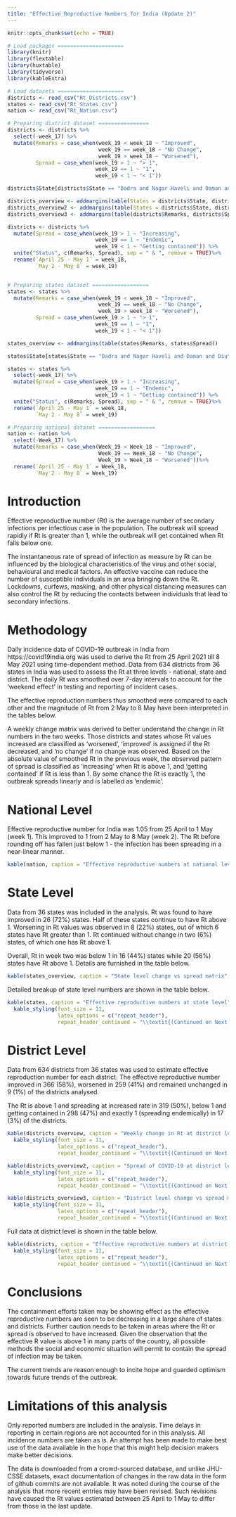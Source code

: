 ```yaml
---
title: "Effective Reproductive Numbers for India (Update 2)"
---
```


```r
knitr::opts_chunk$set(echo = TRUE)
```

```r
# Load packages =====================
library(knitr)
library(flextable)
library(huxtable)
library(tidyverse)
library(kableExtra)

# Load datasets =====================
districts <- read_csv("Rt_Districts.csv")
states <- read_csv("Rt_States.csv")
nation <- read_csv("Rt_Nation.csv")

# Preparing district dataset ================
districts <- districts %>% 
  select(-week_17) %>% 
  mutate(Remarks = case_when(week_19 < week_18 ~ "Improved",
                             week_19 == week_18 ~ "No Change",
                             week_19 > week_18 ~ "Worsened"),
         Spread = case_when(week_19 > 1 ~ "> 1",
                            week_19 == 1 ~ "1",
                            week_19 < 1 ~ "< 1"))

districts$State[districts$State == "Dadra and Nagar Haveli and Daman and Diu"] <- "D&NH & D&D"

districts_overview <- addmargins(table(States = districts$State, districts$Remarks))
districts_overview2 <- addmargins(table(States = districts$State, districts$Spread))
districts_overview3 <- addmargins(table(districts$Remarks, districts$Spread))

districts <- districts %>% 
  mutate(Spread = case_when(week_19 > 1 ~ "Increasing",
                            week_19 == 1 ~ "Endemic",
                            week_19 < 1 ~ "Getting contained")) %>% 
  unite("Status", c(Remarks, Spread), sep = " & ", remove = TRUE)%>% 
  rename(`April 25 - May 1` = week_18,
         `May 2 - May 8` = week_19)


# Preparing states dataset ==================
states <- states %>% 
  mutate(Remarks = case_when(week_19 < week_18 ~ "Improved",
                             week_19 == week_18 ~ "No Change",
                             week_19 > week_18 ~ "Worsened"),
         Spread = case_when(week_19 > 1 ~ "> 1",
                            week_19 == 1 ~ "1",
                            week_19 < 1 ~ "< 1"))

states_overview <- addmargins(table(states$Remarks, states$Spread))

states$State[states$State == "Dadra and Nagar Haveli and Daman and Diu"] <- "D&NH & D&D"

states <- states %>%
  select(-week_17) %>% 
  mutate(Spread = case_when(week_19 > 1 ~ "Increasing",
                            week_19 == 1 ~ "Endemic",
                            week_19 < 1 ~ "Getting contained")) %>% 
  unite("Status", c(Remarks, Spread), sep = " & ", remove = TRUE)%>% 
  rename(`April 25 - May 1` = week_18,
         `May 2 - May 8` = week_19)

# Preparing national dataset ==================
nation <- nation %>% 
  select(-Week_17) %>% 
  mutate(Remarks = case_when(Week_19 < Week_18 ~ "Improved",
                             Week_19 == Week_18 ~ "No Change",
                             Week_19 > Week_18 ~ "Worsened"))%>% 
  rename(`April 25 - May 1` = Week_18,
         `May 2 - May 8` = Week_19)
```



# Introduction
Effective reproductive number (Rt) is the average number of secondary infections per infectious case in the population. The outbreak will spread rapidly if Rt is greater than 1, while the outbreak will get contained when Rt falls below one.

The instantaneous rate of spread of infection as measure by Rt can be influenced by the biological characteristics of the virus and other social, behavioural and medical factors. An effective vaccine can reduce the number of susceptible individuals in an area bringing down the Rt. Lockdowns, curfews, masking, and other physical distancing measures can also control the Rt by reducing the contacts between individuals that lead to secondary infections.



# Methodology
Daily incidence data of COVID-19 outbreak in India from https://covid19india.org was used to derive the Rt from 25 April 2021 till 8 May 2021 using time-dependent method. Data from 634 districts from 36 states in India was used to assess the Rt at three levels - national, state and district. The daily Rt was smoothed over 7-day intervals to account for the 'weekend effect' in testing and reporting of incident cases. 

The effective reproduction numbers thus smoothed were compared to each other and the magnitude of Rt from 2 May to 8 May have been interpreted in the tables below. 

A weekly change matrix was derived to better understand the change in Rt numbers in the two weeks. Those districts and states whose Rt values increased are classified as 'worsened', 'improved' is assigned if the Rt decreased, and 'no change' if no change was observed. Based on the absolute value of smoothed Rt in the previous week, the observed pattern of spread is classified as 'increasing' when Rt is above 1, and 'getting contained' if Rt is less than 1. By some chance the Rt is exactly 1, the outbreak spreads linearly and is labelled as 'endemic'.



# National Level
Effective reproductive number for India was 1.05 from 25 April to 1 May (week 1). This improved to 1 from 2 May to 8 May (week 2). The Rt before rounding off has fallen just below 1 - the infection has been spreading in a near-linear manner.

```r
kable(nation, caption = "Effective reproductive numbers at national level", align = "lccl", booktabs = TRUE)
```




# State Level
Data from 36 states was included in the analysis. Rt was found to have improved in 26 (72%) states. Half of these states continue to have Rt above 1. Worsening in Rt values was observed in 8 (22%) states, out of which 6 states have Rt greater than 1. Rt continued without change in two (6%) states, of which one has Rt above 1.

Overall, Rt in week two was below 1 in 16 (44%) states while 20 (56%) states have Rt above 1. Details are furnished in the table below.



```r
kable(states_overview, caption = "State level change vs spread matrix", booktabs = TRUE, longtable = TRUE)
```

\newpage
Detailed breakup of state level numbers are shown in the table below.

```r
kable(states, caption = "Effective reproductive numbers at state level", align = "lccl", booktabs = TRUE, longtable = TRUE) %>% 
  kable_styling(font_size = 11,
                latex_options = c("repeat_header"),
                repeat_header_continued = "\\textit{(Continued on Next Page...)}")
```

\newpage


# District Level
Data from 634 districts from 36 states was used to estimate effective reproduction number for each district. The effective reproductive number improved in 366 (58%), worsened in 259 (41%) and remained unchanged in 9 (1%)  of the districts analysed.

The Rt is above 1 and spreading at increased rate in 319 (50%), below 1 and getting contained in 298 (47%) and exactly 1 (spreading endemically) in 17 (3%) of the districts.

```r
kable(districts_overview, caption = "Weekly change in Rt at district level in each state", align = "lcccc", booktabs = TRUE, longtable = TRUE) %>% 
  kable_styling(font_size = 11,
                latex_options = c("repeat_header"),
                repeat_header_continued = "\\textit{(Continued on Next Page...)}")

kable(districts_overview2, caption = "Spread of COVID-19 at district level in each state", align = "lcccc", booktabs = TRUE, longtable = TRUE) %>% 
  kable_styling(font_size = 11,
                latex_options = c("repeat_header"),
                repeat_header_continued = "\\textit{(Continued on Next Page...)}")

kable(districts_overview3, caption = "District level change vs spread matrix", booktabs = TRUE, longtable = TRUE) %>%
  kable_styling(font_size = 11,
                latex_options = c("repeat_header"),
                repeat_header_continued = "\\textit{(Continued on Next Page...)}")
```

\newpage
Full data at district level is shown in the table below. 

```r
kable(districts, caption = "Effective reproductive numbers at district level", align = "llccl", longtable = TRUE, booktabs = TRUE) %>% 
  kable_styling(font_size = 11,
                latex_options = c("repeat_header"),
                repeat_header_continued = "\\textit{(Continued on Next Page...)}")
```

# Conclusions
The containment efforts taken may be showing effect as the effective reproductive numbers are seen to be decreasing in a large share of states and districts. Further caution needs to be taken in areas where the Rt or spread is observed to have increased. Given the observation that the effective R value is above 1 in many parts of the country, all possible methods the social and economic situation will permit to contain the spread of infection may be taken.

The current trends are reason enough to incite hope and guarded optimism towards future trends of the outbreak.

# Limitations of this analysis
Only reported numbers are included in the analysis. Time delays in reporting in certain regions are not accounted for in this analysis. All incidence numbers are taken as is. An attempt has been made to make best use of the data available in the hope that this might help decision makers make better decisions. 

The data is downloaded from a crowd-sourced database, and unlike JHU-CSSE datasets, exact documentation of changes in the raw data in the form of github commits are not available. It was noted during the course of the analysis that more recent entries may have been revised. Such revisions have caused the Rt values estimated between 25 April to 1 May to differ from those in the last update. 